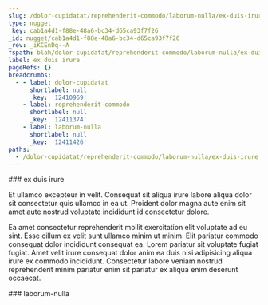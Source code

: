 ```yaml
---
slug: /dolor-cupidatat/reprehenderit-commodo/laborum-nulla/ex-duis-irure
type: nugget
_key: cab1a4d1-f88e-48a6-bc34-d65ca93f7f26
_id: nugget/cab1a4d1-f88e-48a6-bc34-d65ca93f7f26
_rev: _iKCEnDq--A
fspath: blah/dolor-cupidatat/reprehenderit-commodo/laborum-nulla/ex-duis-irure.md
label: ex duis irure
pageRefs: {}
breadcrumbs:
  - - label: dolor-cupidatat
      shortlabel: null
      _key: '12410969'
    - label: reprehenderit-commodo
      shortlabel: null
      _key: '12411374'
    - label: laborum-nulla
      shortlabel: null
      _key: '12411426'
paths:
  - /dolor-cupidatat/reprehenderit-commodo/laborum-nulla/ex-duis-irure
---
```


<NuggetArea>
<Nugget slug="/dolor-cupidatat/reprehenderit-commodo/laborum-nulla/ex-duis-irure" type="nugget" _key="cab1a4d1-f88e-48a6-bc34-d65ca93f7f26" _id="nugget/cab1a4d1-f88e-48a6-bc34-d65ca93f7f26" _rev="_iKCEnDq--A" fspath="blah/dolor-cupidatat/reprehenderit-commodo/laborum-nulla/ex-duis-irure.md" label="ex duis irure" paths="/dolor-cupidatat/reprehenderit-commodo/laborum-nulla/ex-duis-irure">
<NuggetBody>
### ex duis irure

Et ullamco excepteur in velit. Consequat sit aliqua irure labore aliqua dolor sit consectetur quis ullamco in ea ut. Proident dolor magna aute enim sit amet aute nostrud voluptate incididunt id consectetur dolore.

Ea amet consectetur reprehenderit mollit exercitation elit voluptate ad eu sint. Esse cillum ex velit sunt ullamco minim ut minim. Elit pariatur commodo consequat dolor incididunt consequat ea. Lorem pariatur sit voluptate fugiat fugiat. Amet velit irure consequat dolor anim ea duis nisi adipisicing aliqua irure ex commodo incididunt. Consectetur labore veniam nostrud reprehenderit minim pariatur enim sit pariatur ex aliqua enim deserunt occaecat.

</NuggetBody>
<Breadcrumbs>
<Crumbs>
<Crumb _key="12410969" label="dolor-cupidatat" /><Crumb _key="12411374" label="reprehenderit-commodo" /><Crumb _key="12411426" label="laborum-nulla" />
</Crumbs>
</Breadcrumbs>
</Nugget>

<NuggetsInbound>
</NuggetsInbound>
<NuggetsOutbound>
</NuggetsOutbound>
</NuggetArea>
<PassagesInbound>
<Passage direction="inbound" type="passage" _key="12411426" _id="passage/12411426" _rev="_iKCEnDq---" label="laborum-nulla" passage="laborum-nulla" fspath="blah/dolor-cupidatat/reprehenderit-commodo/laborum-nulla" paths="/dolor-cupidatat/reprehenderit-commodo/laborum-nulla" slug="/dolor-cupidatat/reprehenderit-commodo/laborum-nulla">
<NuggetBody>
### laborum-nulla

</NuggetBody>
<Breadcrumbs>
<Crumbs>
<Crumb _key="12410969" label="dolor-cupidatat" /><Crumb _key="12411374" label="reprehenderit-commodo" />
</Crumbs>
</Breadcrumbs>
</Passage>

</PassagesInbound>
<PassagesOutbound>
</PassagesOutbound>